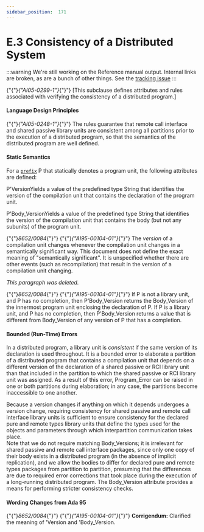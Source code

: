 ---
sidebar_position:  171
---

# E.3 Consistency of a Distributed System

:::warning
We're still working on the Reference manual output.  Internal links are broken,
as are a bunch of other things.
See the [tracking issue](https://github.com/ada-lang-io/ada-lang-io/issues/20)
:::


<p>{"{"}<em>{"AI05-0299-1"}</em>{"}"} [This subclause defines attributes and rules associated with verifying the consistency of a distributed program.] <br /></p>


#### Language Design Principles

<Admonition type="aarm" aarm="note" title="Note: ">
{"{"}<em>{"AI05-0248-1"}</em>{"}"} The rules guarantee that remote call interface and shared passive library units are consistent among all partitions prior to the execution of a distributed program, so that the semantics of the distributed program are well defined.<br /></Admonition>


#### Static Semantics

<p>For a <code><a href="../AA-4/AA-4.1#S0093">prefix</a></code> P that statically denotes a program unit, the following attributes are defined: <br /></p>

<p>P'VersionYields a value of the predefined type String that identifies the version of the compilation unit that contains the declaration of the program unit.<br /></p>

<p>P'Body_VersionYields a value of the predefined type String that identifies the version of the compilation unit that contains the body (but not any subunits) of the program unit. <br /></p>

<p>{"{"}<em>8652/0084</em>{"}"} {"{"}<em>{"AI95-00104-01"}</em>{"}"} The <em>version</em> of a compilation unit changes whenever the compilation unit changes in a semantically significant way. This document does not define the exact meaning of "semantically significant". It is unspecified whether there are other events (such as recompilation) that result in the version of a compilation unit changing. <br /></p>

<Admonition type="aarm" aarm="note" title="Note: ">
<em>This paragraph was deleted.</em><br /></Admonition>

<p>{"{"}<em>8652/0084</em>{"}"} {"{"}<em>{"AI95-00104-01"}</em>{"}"} If P is not a library unit, and P has no completion, then P'Body_Version returns the Body_Version of the innermost program unit enclosing the declaration of P. If P is a library unit, and P has no completion, then P'Body_Version returns a value that is different from Body_Version of any version of P that has a completion. <br /></p>


#### Bounded (Run-Time) Errors

<p>In a distributed program, a library unit is <em>consistent</em> if the same version of its declaration is used throughout. It is a bounded error to elaborate a partition of a distributed program that contains a compilation unit that depends on a different version of the declaration of a shared passive or RCI library unit than that included in the partition to which the shared passive or RCI library unit was assigned. As a result of this error, Program_Error can be raised in one or both partitions during elaboration; in any case, the partitions become inaccessible to one another. <br /></p>

<Admonition type="aarm" aarm="ramification" title="Ramification: ">
<strong></strong>Because a version changes if anything on which it depends undergoes a version change, requiring consistency for shared passive and remote call interface library units is sufficient to ensure consistency for the declared pure and remote types library units that define the types used for the objects and parameters through which interpartition communication takes place.<br /></Admonition>

<Admonition type="aarm" aarm="note" title="Note: ">
Note that we do not require matching Body_Versions; it is irrelevant for shared passive and remote call interface packages, since only one copy of their body exists in a distributed program (in the absence of implicit replication), and we allow the bodies to differ for declared pure and remote types packages from partition to partition, presuming that the differences are due to required error corrections that took place during the execution of a long-running distributed program. The Body_Version attribute provides a means for performing stricter consistency checks. <br /></Admonition>


#### Wording Changes from Ada 95

<Admonition type="aarm" aarm="note" title="Note: ">
{"{"}<em>8652/0084</em>{"}"} {"{"}<em>{"AI95-00104-01"}</em>{"}"} <strong>Corrigendum:</strong> Clarified the meaning of 'Version and 'Body_Version. <br /></Admonition>

